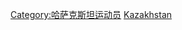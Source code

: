 {{commonscat|Weightlifters from Kazakhstan}}
[[Category:哈萨克斯坦运动员|Category:哈萨克斯坦运动员]]
[[Category:各国举重运动员|Kazakhstan]]